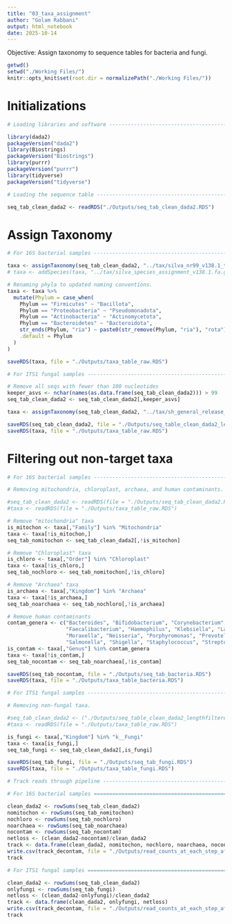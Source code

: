 ```yaml
---
title: "03_taxa_assignment"
author: "Golam Rabbani"
output: html_notebook
date: 2025-10-14
---
```


Objective: Assign taxonomy to sequence tables for bacteria and fungi.

```r
getwd()
setwd("./Working Files/")
knitr::opts_knit$set(root.dir = normalizePath("./Working Files/"))
```

# Initializations

```r
# Loading libraries and software -----------------------------------------------

library(dada2)
packageVersion("dada2")
library(Biostrings)
packageVersion("Biostrings")
library(purrr)
packageVersion("purrr")
library(tidyverse)
packageVersion("tidyverse")
```

```r
# Loading the sequence table ---------------------------------------------------

seq_tab_clean_dada2 <- readRDS("./Outputs/seq_tab_clean_dada2.RDS")
```

# Assign Taxonomy

```r
# For 16S bacterial samples ----------------------------------------------------

taxa <- assignTaxonomy(seq_tab_clean_dada2, "../tax/silva_nr99_v138.1_train_set.fa.gz", multithread=TRUE,verbose=TRUE) # Taxa file location
# taxa <- addSpecies(taxa, "../tax/silva_species_assignment_v138.1.fa.gz") # Species level if required but memory intensive.

# Renaming phyla to updated naming conventions.
taxa <- taxa %>% 
  mutate(Phylum = case_when(
    Phylum == "Firmicutes" ~ "Bacillota",
    Phylum == "Proteobacteria" ~ "Pseudomonadota",
    Phylum == "Actinobacteria" ~ "Actinomycetota",
    Phylum == "Bacteroidetes" ~ "Bacteroidota",
    str_ends(Phylum, "ria") ~ paste0(str_remove(Phylum, "ria"), "rota"),
    .default = Phylum
  )
)

saveRDS(taxa, file = "./Outputs/taxa_table_raw.RDS")
```

```r
# For ITS1 fungal samples ------------------------------------------------------

# Remove all seqs with fewer than 100 nucleotides
keeper_asvs <- nchar(names(as.data.frame(seq_tab_clean_dada2))) > 99
seq_tab_clean_dada2 <- seq_tab_clean_dada2[,keeper_asvs]

taxa <- assignTaxonomy(seq_tab_clean_dada2, "../tax/sh_general_release_dynamic_all_19.02.2025.fasta", multithread=TRUE,verbose=TRUE, tryRC=TRUE) # Taxa file location

saveRDS(seq_tab_clean_dada2, file = "./Outputs/seq_table_clean_dada2_lengthfiltered.RDS")
saveRDS(taxa, file = "./Outputs/taxa_table_raw.RDS")
```

# Filtering out non-target taxa

```r
# For 16S bacterial samples ----------------------------------------------------

# Removing mitochondria, chloroplast, archaea, and human contaminants.

#seq_tab_clean_dada2 <- readRDS(file = "./Outputs/seq_tab_clean_dada2.RDS")
#taxa <- readRDS(file = "./Outputs/taxa_table_raw.RDS")

# Remove "mitochondria" taxa
is_mitochon <- taxa[,"Family"] %in% "Mitochondria"
taxa <- taxa[!is_mitochon,]
seq_tab_nomitochon <- seq_tab_clean_dada2[,!is_mitochon]

# Remove "Chloroplast" taxa
is_chloro <- taxa[,"Order"] %in% "Chloroplast"
taxa <- taxa[!is_chloro,]
seq_tab_nochloro <- seq_tab_nomitochon[,!is_chloro]

# Remove "Archaea" taxa
is_archaea <- taxa[,"Kingdom"] %in% "Archaea"
taxa <- taxa[!is_archaea,]
seq_tab_noarchaea <- seq_tab_nochloro[,!is_archaea]

# Remove human contaminants
contam_genera <- c("Bacteroides", "Bifidobacterium", "Corynebacterium", "Cutibacterium", "Escherichia", 
                   "Faecalibacterium", "Haemophilus", "Klebsiella", "Lactobacillus", "Listeria", 
                   "Moraxella", "Neisseria", "Porphyromonas", "Prevotella", "Propionibacterium", 
                   "Salmonella", "Shigella", "Staphylococcus", "Streptococcus", "Veillonella")
is_contam <- taxa[,"Genus"] %in% contam_genera
taxa <- taxa[!is_contam,]
seq_tab_nocontam <- seq_tab_noarchaea[,!is_contam]

saveRDS(seq_tab_nocontam, file = "./Outputs/seq_tab_bacteria.RDS")
saveRDS(taxa, file = "./Outputs/taxa_table_bacteria.RDS")
```

```r
# For ITS1 fungal samples ----------------------------------------------------

# Removing non-fungal taxa.

#seq_tab_clean_dada2 <- ("./Outputs/seq_table_clean_dada2_lengthfiltered.RDS")
#taxa <- readRDS(file = "./Outputs/taxa_table_raw.RDS")

is_fungi <- taxa[,"Kingdom"] %in% "k__Fungi"
taxa <- taxa[is_fungi,]
seq_tab_fungi <- seq_tab_clean_dada2[,is_fungi]

saveRDS(seq_tab_fungi, file = "./Outputs/seq_tab_fungi.RDS")
saveRDS(taxa, file = "./Outputs/taxa_table_fungi.RDS")
```

```r
# Track reads through pipeline -------------------------------------------------

# For 16S bacterial samples ====================================================

clean_dada2 <- rowSums(seq_tab_clean_dada2)
nomitochon <- rowSums(seq_tab_nomitochon)
nochloro <- rowSums(seq_tab_nochloro)
noarchaea <- rowSums(seq_tab_noarchaea)
nocontam <- rowSums(seq_tab_nocontam)
netloss <- (clean_dada2-nocontam)/clean_dada2
track <- data.frame(clean_dada2, nomitochon, nochloro, noarchaea, nocontam, netloss)
write.csv(track_decontam, file = "./Outputs/read_counts_at_each_step_after_dada2.csv", row.names = TRUE)
track

# For ITS1 fungal samples ====================================================

clean_dada2 <- rowSums(seq_tab_clean_dada2)
onlyfungi <- rowSums(seq_tab_fungi)
netloss <- (clean_dada2-onlyfungi)/clean_dada2
track <- data.frame(clean_dada2, onlyfungi, netloss)
write.csv(track_decontam, file = "./Outputs/read_counts_at_each_step_after_dada2.csv", row.names = TRUE)
track
```